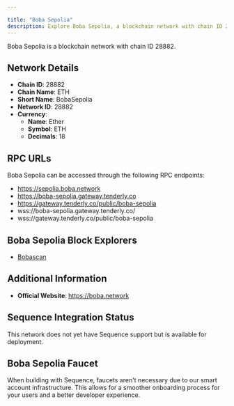 ```yaml
---

title: "Boba Sepolia"
description: Explore Boba Sepolia, a blockchain network with chain ID 28882. Learn about its native currency, Ether, and how to interact with the network.
---
```




Boba Sepolia is a blockchain network with chain ID 28882.

## Network Details

- **Chain ID**: 28882
- **Chain Name**: ETH
- **Short Name**: BobaSepolia
- **Network ID**: 28882
- **Currency**: 
  - **Name**: Ether
  - **Symbol**: ETH
  - **Decimals**: 18

## RPC URLs

Boba Sepolia can be accessed through the following RPC endpoints:

- https://sepolia.boba.network
- https://boba-sepolia.gateway.tenderly.co
- https://gateway.tenderly.co/public/boba-sepolia
- wss://boba-sepolia.gateway.tenderly.co/
- wss://gateway.tenderly.co/public/boba-sepolia

## Boba Sepolia Block Explorers

- [Bobascan](https://testnet.bobascan.com)

## Additional Information

- **Official Website**: https://boba.network

## Sequence Integration Status

This network does not yet have Sequence support but is available for deployment.

## Boba Sepolia Faucet

When building with Sequence, faucets aren't necessary due to our smart account infrastructure. This allows for a smoother onboarding process for your users and a better developer experience.
